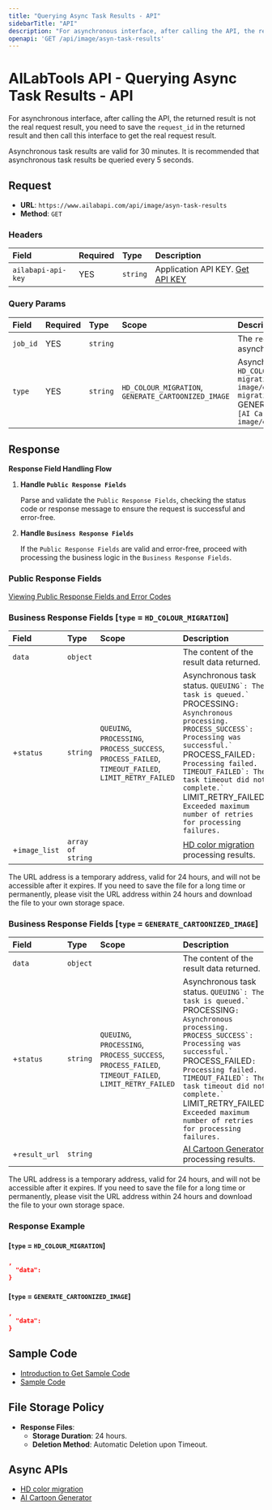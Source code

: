 ```yaml
---
title: "Querying Async Task Results - API"
sidebarTitle: "API"
description: "For asynchronous interface, after calling the API, the returned result is not the real request result, you need to save the request_id in the returned result and then call this interface to get the real request result."
openapi: 'GET /api/image/asyn-task-results'
---
```


# AILabTools API - Querying Async Task Results - API

For asynchronous interface, after calling the API, the returned result is not the real request result, you need to save the `request_id` in the returned result and then call this interface to get the real request result.

Asynchronous task results are valid for 30 minutes. It is recommended that asynchronous task results be queried every 5 seconds.

## Request

- **URL**: `https://www.ailabapi.com/api/image/asyn-task-results`
- **Method**: `GET`

### Headers

| Field              | Required | Type     | Description                                        |
|:-------------------|:---------|:---------|:---------------------------------------------------|
| `ailabapi-api-key` | YES      | `string` | Application API KEY. [Get API KEY](/docs/get-api-key) |

### Query Params

| Field    | Required | Type     | Scope                                                                | Description                                                                                                                                                                                                                      |
|:---------|:---------|:---------|:---------------------------------------------------------------------|:---------------------------------------------------------------------------------------------------------------------------------------------------------------------------------------------------------------------------------|
| `job_id` | YES      | `string` |                                                                      | The `request_id` returned by the asynchronous API.                                                                                                                                                                               |
| `type`   | YES      | `string` | ``HD_COLOUR_MIGRATION``, ``GENERATE_CARTOONIZED_IMAGE`` | Asynchronous task type. ``HD_COLOUR_MIGRATION`: [HD color migration](ai-image/effects/image-hd-color-migration)` ``GENERATE_CARTOONIZED_IMAGE`: [AI Cartoon Generator](ai-image/effects/ai-anime-generator)` |

## Response

**Response Field Handling Flow**

1. **Handle `Public Response Fields`**

   Parse and validate the `Public Response Fields`, checking the status code or response message to ensure the request is successful and error-free.

2. **Handle `Business Response Fields`**

   If the `Public Response Fields` are valid and error-free, proceed with processing the business logic in the `Business Response Fields`.

### Public Response Fields

<a href="/docs/response-description" target="_blank">Viewing Public Response Fields and Error Codes</a>

### Business Response Fields [`type` = `HD_COLOUR_MIGRATION`]

| Field         | Type              | Scope                                                                                                                                                 | Description                                                                                                                                                                                                                                                                                                                                                                     |
|:--------------|:------------------|:------------------------------------------------------------------------------------------------------------------------------------------------------|:--------------------------------------------------------------------------------------------------------------------------------------------------------------------------------------------------------------------------------------------------------------------------------------------------------------------------------------------------------------------------------|
| `data`        | `object`          |                                                                                                                                                       | The content of the result data returned.                                                                                                                                                                                                                                                                                                                                        |
| +`status`     | `string`          | ``QUEUING``, ``PROCESSING``, ``PROCESS_SUCCESS``, ``PROCESS_FAILED``, ``TIMEOUT_FAILED``, ``LIMIT_RETRY_FAILED`` | Asynchronous task status. ``QUEUING`: The task is queued.` ``PROCESSING`: Asynchronous processing.` ``PROCESS_SUCCESS`: Processing was successful.` ``PROCESS_FAILED`: Processing failed.` ``TIMEOUT_FAILED`: The task timeout did not complete.` ``LIMIT_RETRY_FAILED`: Exceeded maximum number of retries for processing failures.` |
| +`image_list` | `array of string` |                                                                                                                                                       | [HD color migration](ai-image/effects/image-hd-color-migration) processing results.                                                                                                                                                                                                                                                                                          |

The URL address is a temporary address, valid for 24 hours, and will not be accessible after it expires. If you need to save the file for a long time or permanently, please visit the URL address within 24 hours and download the file to your own storage space.

### Business Response Fields [`type` = `GENERATE_CARTOONIZED_IMAGE`]

| Field         | Type     | Scope                                                                                                                                                 | Description                                                                                                                                                                                                                                                                                                                                                                     |
|:--------------|:---------|:------------------------------------------------------------------------------------------------------------------------------------------------------|:--------------------------------------------------------------------------------------------------------------------------------------------------------------------------------------------------------------------------------------------------------------------------------------------------------------------------------------------------------------------------------|
| `data`        | `object` |                                                                                                                                                       | The content of the result data returned.                                                                                                                                                                                                                                                                                                                                        |
| +`status`     | `string` | ``QUEUING``, ``PROCESSING``, ``PROCESS_SUCCESS``, ``PROCESS_FAILED``, ``TIMEOUT_FAILED``, ``LIMIT_RETRY_FAILED`` | Asynchronous task status. ``QUEUING`: The task is queued.` ``PROCESSING`: Asynchronous processing.` ``PROCESS_SUCCESS`: Processing was successful.` ``PROCESS_FAILED`: Processing failed.` ``TIMEOUT_FAILED`: The task timeout did not complete.` ``LIMIT_RETRY_FAILED`: Exceeded maximum number of retries for processing failures.` |
| +`result_url` | `string` |                                                                                                                                                       | [AI Cartoon Generator](ai-image/effects/ai-anime-generator) processing results.                                                                                                                                                                                                                                                                                              |

The URL address is a temporary address, valid for 24 hours, and will not be accessible after it expires. If you need to save the file for a long time or permanently, please visit the URL address within 24 hours and download the file to your own storage space.

### Response Example

#### [`type` = `HD_COLOUR_MIGRATION`]

```json
,
  "data":         
}
```

#### [`type` = `GENERATE_CARTOONIZED_IMAGE`]

```json
,
  "data":         
}
```

## Sample Code

- [Introduction to Get Sample Code](get-sample-code)
- [Sample Code][PostmanURL]

## File Storage Policy

- **Response Files**:
  - **Storage Duration**: 24 hours.
  - **Deletion Method**: Automatic Deletion upon Timeout.

## Async APIs

- [HD color migration](ai-image/effects/image-hd-color-migration)
- [AI Cartoon Generator](ai-image/effects/ai-anime-generator)

[PostmanURL]: https://documenter.getpostman.com/view/26387069/2s93JxqgHE#f94e60a3-0761-4429-8ea4-7f2cb2bc6721